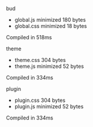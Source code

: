  bud

 - global.js  minimized  180 bytes
 - global.css  minimized  18 bytes

 Compiled in 518ms

 theme

 - theme.css  304 bytes
 - theme.js  minimized  52 bytes

 Compiled in 334ms

 plugin

 - plugin.css  304 bytes
 - plugin.js  minimized  52 bytes

 Compiled in 334ms

